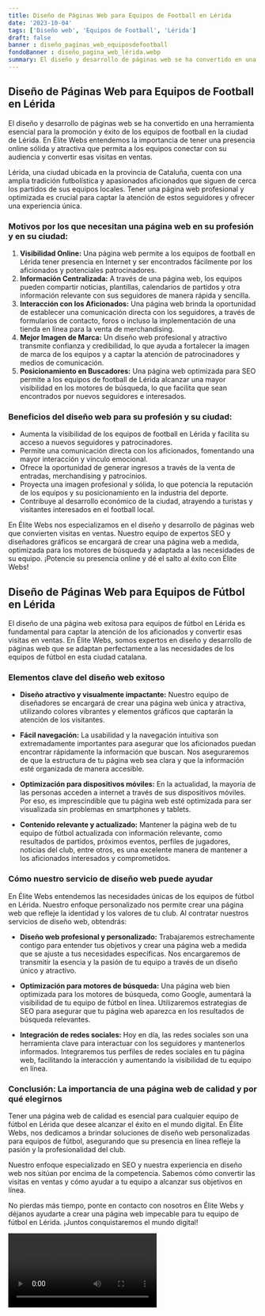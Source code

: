 ```yaml
---
title: Diseño de Páginas Web para Equipos de Football en Lérida
date: '2023-10-04'
tags: ['Diseño web', 'Equipos de Football', 'Lérida']
draft: false
banner : diseño_paginas_web_equiposdefootball
fondoBanner : diseño_pagina_web_lérida.webp
summary: El diseño y desarrollo de páginas web se ha convertido en una herramienta esencial para la promoción y éxito de los equipos de football en la ciudad de Lérida. En Élite Webs entendemos la importancia de tener una presencia online sólida y atractiva que permita a los equipos conectar con su audiencia y convertir esas visitas en ventas.
---
```


## Diseño de Páginas Web para Equipos de Football en Lérida

El diseño y desarrollo de páginas web se ha convertido en una herramienta esencial para la promoción y éxito de los equipos de football en la ciudad de Lérida. En Élite Webs entendemos la importancia de tener una presencia online sólida y atractiva que permita a los equipos conectar con su audiencia y convertir esas visitas en ventas.

Lérida, una ciudad ubicada en la provincia de Cataluña, cuenta con una amplia tradición futbolística y apasionados aficionados que siguen de cerca los partidos de sus equipos locales. Tener una página web profesional y optimizada es crucial para captar la atención de estos seguidores y ofrecer una experiencia única.

### Motivos por los que necesitan una página web en su profesión y en su ciudad:
1. **Visibilidad Online:** Una página web permite a los equipos de football en Lérida tener presencia en Internet y ser encontrados fácilmente por los aficionados y potenciales patrocinadores.
2. **Información Centralizada:** A través de una página web, los equipos pueden compartir noticias, plantillas, calendarios de partidos y otra información relevante con sus seguidores de manera rápida y sencilla.
3. **Interacción con los Aficionados:** Una página web brinda la oportunidad de establecer una comunicación directa con los seguidores, a través de formularios de contacto, foros o incluso la implementación de una tienda en línea para la venta de merchandising.
4. **Mejor Imagen de Marca:** Un diseño web profesional y atractivo transmite confianza y credibilidad, lo que ayuda a fortalecer la imagen de marca de los equipos y a captar la atención de patrocinadores y medios de comunicación.
5. **Posicionamiento en Buscadores:** Una página web optimizada para SEO permite a los equipos de football de Lérida alcanzar una mayor visibilidad en los motores de búsqueda, lo que facilita que sean encontrados por nuevos seguidores e interesados.

### Beneficios del diseño web para su profesión y su ciudad:
- Aumenta la visibilidad de los equipos de football en Lérida y facilita su acceso a nuevos seguidores y patrocinadores.
- Permite una comunicación directa con los aficionados, fomentando una mayor interacción y vínculo emocional.
- Ofrece la oportunidad de generar ingresos a través de la venta de entradas, merchandising y patrocinios.
- Proyecta una imagen profesional y sólida, lo que potencia la reputación de los equipos y su posicionamiento en la industria del deporte.
- Contribuye al desarrollo económico de la ciudad, atrayendo a turistas y visitantes interesados en el football local. 

En Élite Webs nos especializamos en el diseño y desarrollo de páginas web que convierten visitas en ventas. Nuestro equipo de expertos SEO y diseñadores gráficos se encargará de crear una página web a medida, optimizada para los motores de búsqueda y adaptada a las necesidades de su equipo. ¡Potencie su presencia online y dé el salto al éxito con Élite Webs!

<GifSeo />

<Cta />

## Diseño de Páginas Web para Equipos de Fútbol en Lérida

El diseño de una página web exitosa para equipos de fútbol en Lérida es fundamental para captar la atención de los aficionados y convertir esas visitas en ventas. En Élite Webs, somos expertos en diseño y desarrollo de páginas web que se adaptan perfectamente a las necesidades de los equipos de fútbol en esta ciudad catalana.

### Elementos clave del diseño web exitoso

- **Diseño atractivo y visualmente impactante:** Nuestro equipo de diseñadores se encargará de crear una página web única y atractiva, utilizando colores vibrantes y elementos gráficos que captarán la atención de los visitantes.

- **Fácil navegación:** La usabilidad y la navegación intuitiva son extremadamente importantes para asegurar que los aficionados puedan encontrar rápidamente la información que buscan. Nos aseguraremos de que la estructura de tu página web sea clara y que la información esté organizada de manera accesible.

- **Optimización para dispositivos móviles:** En la actualidad, la mayoría de las personas acceden a internet a través de sus dispositivos móviles. Por eso, es imprescindible que tu página web esté optimizada para ser visualizada sin problemas en smartphones y tablets.

- **Contenido relevante y actualizado:** Mantener la página web de tu equipo de fútbol actualizada con información relevante, como resultados de partidos, próximos eventos, perfiles de jugadores, noticias del club, entre otros, es una excelente manera de mantener a los aficionados interesados y comprometidos.

### Cómo nuestro servicio de diseño web puede ayudar

En Élite Webs entendemos las necesidades únicas de los equipos de fútbol en Lérida. Nuestro enfoque personalizado nos permite crear una página web que refleje la identidad y los valores de tu club. Al contratar nuestros servicios de diseño web, obtendrás:

- **Diseño web profesional y personalizado:** Trabajaremos estrechamente contigo para entender tus objetivos y crear una página web a medida que se ajuste a tus necesidades específicas. Nos encargaremos de transmitir la esencia y la pasión de tu equipo a través de un diseño único y atractivo.

- **Optimización para motores de búsqueda:** Una página web bien optimizada para los motores de búsqueda, como Google, aumentará la visibilidad de tu equipo de fútbol en línea. Utilizaremos estrategias de SEO para asegurar que tu página web aparezca en los resultados de búsqueda relevantes.

- **Integración de redes sociales:** Hoy en día, las redes sociales son una herramienta clave para interactuar con los seguidores y mantenerlos informados. Integraremos tus perfiles de redes sociales en tu página web, facilitando la interacción y aumentando la visibilidad de tu equipo en línea.

### Conclusión: La importancia de una página web de calidad y por qué elegirnos

Tener una página web de calidad es esencial para cualquier equipo de fútbol en Lérida que desee alcanzar el éxito en el mundo digital. En Élite Webs, nos dedicamos a brindar soluciones de diseño web personalizadas para equipos de fútbol, asegurando que su presencia en línea refleje la pasión y la profesionalidad del club.

Nuestro enfoque especializado en SEO y nuestra experiencia en diseño web nos sitúan por encima de la competencia. Sabemos cómo convertir las visitas en ventas y cómo ayudar a tu equipo a alcanzar sus objetivos en línea.

No pierdas más tiempo, ponte en contacto con nosotros en Élite Webs y déjanos ayudarte a crear una página web impecable para tu equipo de fútbol en Lérida. ¡Juntos conquistaremos el mundo digital!

<Video />

<CtaBot job='Equipos de Football' city='Lérida'/>

<Gmaps query='Lérida+españa+maps' />